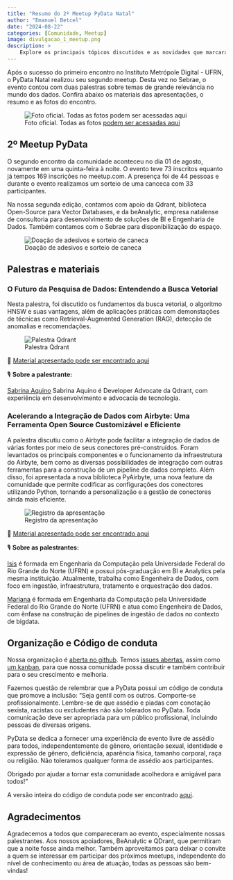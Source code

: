 ```yaml
---
title: "Resumo do 2º Meetup PyData Natal"
author: "Emanuel Betcel"
date: "2024-08-22"
categories: [Comunidade, Meetup]
image: divulgacao_1_meetup.png
description: >
    Explore os principais tópicos discutidos e as novidades que marcaram o segundo encontro da comunidade PyData Natal.
---
```


Após o sucesso do primeiro encontro no Instituto Metrópole Digital - UFRN, o PyData Natal realizou seu segundo meetup.
Desta vez no Sebrae, o evento contou com duas palestras sobre temas de grande relevância no mundo dos dados.
Confira abaixo os materiais das apresentações, o resumo e as fotos do encontro.

![Foto oficial. Todas as fotos [podem ser acessadas aqui](https://drive.google.com/drive/folders/1nlY1PkWPIpRUmhcWtNrY3d1OYhqyvdPO)](foto_oficial.jpg)

## 2º Meetup PyData

O segundo encontro da comunidade aconteceu no dia 01 de agosto, novamente em uma quinta-feira 
à noite. O evento teve 73 inscritos equanto já tempos 169 inscrições no meetup.com. A presença foi de 44 pessoas e durante o evento realizamos um sorteio 
de uma canceca com 33 participantes.

Na nossa segunda edição, contamos com apoio da Qdrant, biblioteca Open-Source para Vector Databases, e da beAnalytic, empresa natalense de consultoria para desenvolvimento de soluções de BI e Engenharia de Dados.
Também contamos com o Sebrae para disponibilização do espaço.

![Doação de adesivos e sorteio de caneca](adesivos.jpg)

## Palestras e materiais

### O Futuro da Pesquisa de Dados: Entendendo a Busca Vetorial

Nesta palestra, foi discutido os fundamentos da busca vetorial, o algoritmo HNSW e suas vantagens, 
além de aplicações práticas com demonstações de técnicas
como Retrieval-Augmented Generation (RAG), detecção de anomalias e recomendações.

![Palestra Qdrant](qdrant.jpg)

🔗 [Material apresentado pode ser encontrado aqui](https://docs.google.com/presentation/d/1rrO0vEgPONENjW5SYyoB_7MjfC_QIuVvoqEgujfC02M/edit#slide=id.p1)

🎙️ **Sobre a palestrante:**

[Sabrina Aquino](https://docs.google.com/presentation/d/1mbv-uyh7beTA_FgXlhb46hSgFkQeP-Wi/edit?usp=sharing&ouid=105025288153890058731&rtpof=true&sd=true) Sabrina Aquino é 
Developer Advocate da Qdrant, com experiência em desenvolvimento e advocacia de tecnologia.

### Acelerando a Integração de Dados com Airbyte: Uma Ferramenta Open Source Customizável e Eficiente

A palestra discutiu como o Airbyte pode facilitar a integração de dados de várias 
fontes por meio de seus conectores pré-construídos. Foram levantados os principais componentes e o funcionamento da infraestrutura do Airbyte, bem como 
as diversas possibilidades de integração com outras ferramentas para a construção de um pipeline de dados completo. 
Além disso, foi apresentada a nova biblioteca PyAirbyte, uma nova feature da comunidade que permite codificar as configurações dos conectores utilizando Python, tornando a 
personalização e a gestão de conectores ainda mais eficiente.

![Registro da apresentação](apresentacao_airbyte.jpg)

🔗 [Material apresentado pode ser encontrado aqui](https://drive.google.com/file/d/14Gq04vRhVYMkdt1tEyMOpJxpbkpzNVcp/view?usp=sharing)

🎙️ **Sobre as palestrantes:**

[Isis](https://www.linkedin.com/in/isisgo/) é formada em Engenharia da Computação pela Universidade Federal do 
Rio Grande do Norte (UFRN) e possui pós-graduação em BI e Analytics pela mesma instituição. 
Atualmente, trabalha como Engenheira de Dados, com foco em ingestão, infraestrutura, 
tratamento e orquestração dos dados.

[Mariana](https://www.linkedin.com/in/mariana-cesario-queiroz/) é formada em Engenharia da Computação pela Universidade Federal do 
Rio Grande do Norte (UFRN) e atua como Engenheira de Dados, com ênfase na construção de pipelines de 
ingestão de dados no contexto de bigdata.

## Organização e Código de conduta

Nossa organização é [aberta no github](https://github.com/PyData-Natal). 
Temos [issues abertas](https://github.com/PyData-Natal/organizacao), assim como [um kanban](https://github.com/orgs/PyData-Natal/projects/1), para que nossa comunidade possa discutir e também
contribuir para o seu crescimento e melhoria.

Fazemos questão de relembrar que a PyData possui um código de conduta que promove a inclusão:
"Seja gentil com os outros. Comporte-se profissionalmente. Lembre-se de que assédio e piadas com conotação sexista, racistas ou excludentes não são tolerados no PyData.
Toda comunicação deve ser apropriada para um público profissional, incluindo pessoas de diversas origens.

PyData se dedica a fornecer uma experiência de evento livre de assédio para todos, independentemente de gênero, orientação sexual, identidade e expressão de gênero, deficiência, aparência física, tamanho corporal, raça ou religião. Não toleramos qualquer forma de assédio aos participantes.

Obrigado por ajudar a tornar esta comunidade acolhedora e amigável para todos!"

A versão inteira do código de conduta pode ser encontrado [aqui](https://pydata.org/code-of-conduct/).

## Agradecimentos

Agradecemos a todos que compareceram ao evento, especialmente nossas palestrantes. Aos nossos apoiadores, BeAnalytic e QDrant, que permitiram que a noite fosse ainda melhor.  Também aproveitamos para deixar o convite 
a quem se interessar em participar dos próximos meetups, independente do nível de conhecimento ou área de atuação, todas as pessoas são bem-vindas!
